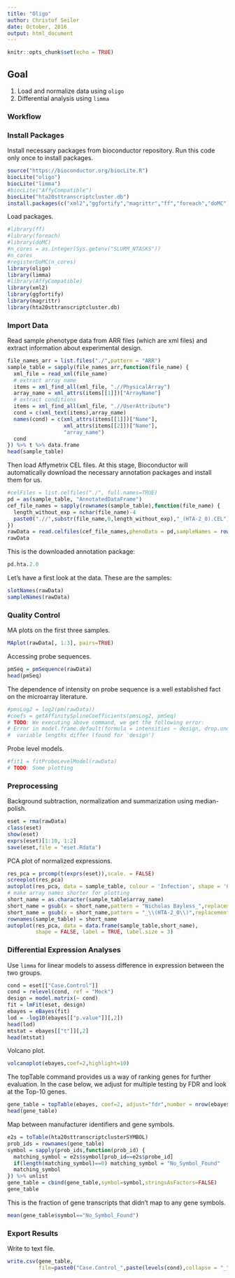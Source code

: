 ```yaml
---
title: "Oligo"
author: Christof Seiler
date: October, 2016
output: html_document
---
```


```r
knitr::opts_chunk$set(echo = TRUE)
```

## Goal

1. Load and normalize data using ``oligo``
2. Differential analysis using ``limma``

### Workflow

### Install Packages

Install necessary packages from bioconductor repository. Run this code only once to install packages.

```r
source("https://bioconductor.org/biocLite.R")
biocLite("oligo")
biocLite("limma")
#biocLite("AffyCompatible")
biocLite("hta20sttranscriptcluster.db")
install.packages(c("xml2","ggfortify","magrittr","ff","foreach","doMC"))
```

Load packages.

```r
#library(ff)
#library(foreach)
#library(doMC)
#n_cores = as.integer(Sys.getenv("SLURM_NTASKS"))
#n_cores
#registerDoMC(n_cores)
library(oligo)
library(limma)
#library(AffyCompatible)
library(xml2)
library(ggfortify)
library(magrittr)
library(hta20sttranscriptcluster.db)
```

### Import Data

Read sample phenotype data from ARR files (which are xml files) and extract information about experimental design. 

```r
file_names_arr = list.files("./",pattern = "ARR")
sample_table = sapply(file_names_arr,function(file_name) {
  xml_file = read_xml(file_name)
  # extract array name
  items = xml_find_all(xml_file, ".//PhysicalArray")
  array_name = xml_attrs(items[[1]])["ArrayName"]
  # extract conditions
  items = xml_find_all(xml_file, ".//UserAttribute")
  cond = c(xml_text(items),array_name)
  names(cond) = c(xml_attrs(items[[1]])["Name"],
                  xml_attrs(items[[2]])["Name"],
                  "array_name")
  cond
}) %>% t %>% data.frame
head(sample_table)
```

Then load Affymetrix CEL files. At this stage, Bioconductor will automatically download the necessary annotation packages and install them for us. 

```r
#celFiles = list.celfiles("./", full.names=TRUE)
pd = as(sample_table, "AnnotatedDataFrame")
cef_file_names = sapply(rownames(sample_table),function(file_name) {
  length_without_exp = nchar(file_name)-4
  paste0(".//",substr(file_name,0,length_without_exp),"_(HTA-2_0).CEL")
})
rawData = read.celfiles(cef_file_names,phenoData = pd,sampleNames = rownames(sample_table))
rawData
```

This is the downloaded annotation package:

```r
pd.hta.2.0
```

Let's have a first look at the data. These are the samples:

```r
slotNames(rawData)
sampleNames(rawData)
```

### Quality Control

MA plots on the first three samples.

```r
MAplot(rawData[, 1:3], pairs=TRUE)
```

Accessing probe sequences.

```r
pmSeq = pmSequence(rawData)
head(pmSeq)
```

The dependence of intensity on probe sequence is a well established fact on the microarray literature.

```r
#pmsLog2 = log2(pm(rawData))
#coefs = getAffinitySplineCoefficients(pmsLog2, pmSeq)
# TODO: We executing above command, we get the following error:
# Error in model.frame.default(formula = intensities ~ design, drop.unused.levels = TRUE) : 
#  variable lengths differ (found for 'design')
```

Probe level models.

```r
#fit1 = fitProbeLevelModel(rawData)
# TODO: Some plotting
```

### Preprocessing

Background subtraction, normalization and summarization using median-polish.

```r
eset = rma(rawData)
class(eset)
show(eset)
exprs(eset)[1:10, 1:2]
save(eset,file = "eset.Rdata")
```

PCA plot of normalized expressions.

```r
res_pca = prcomp(t(exprs(eset)),scale. = FALSE)
screeplot(res_pca)
autoplot(res_pca, data = sample_table, colour = 'Infection', shape = 'Case.Control', size = 3)
# make array names shorter for plotting
short_name = as.character(sample_table$array_name)
short_name = gsub(x = short_name,pattern = "Nicholas Bayless_",replacement = "")
short_name = gsub(x = short_name,pattern = "_\\(HTA-2_0\\)",replacement = "")
rownames(sample_table) = short_name
autoplot(res_pca, data = data.frame(sample_table,short_name), 
         shape = FALSE, label = TRUE, label.size = 3)
```

### Differential Expression Analyses

Use ``limma`` for linear models to assess difference in expression between the two groups.

```r
cond = eset[["Case.Control"]]
cond = relevel(cond, ref = "Mock")
design = model.matrix(~ cond)
fit = lmFit(eset, design)
ebayes = eBayes(fit)
lod = -log10(ebayes[["p.value"]][,2])
head(lod)
mtstat = ebayes[["t"]][,2]
head(mtstat)
```

Volcano plot.

```r
volcanoplot(ebayes,coef=2,highlight=10)
```

The topTable command provides us a way of ranking genes for further evaluation. In the case below, we adjust for multiple testing by FDR and look at the Top-10 genes. 

```r
gene_table = topTable(ebayes, coef=2, adjust="fdr",number = nrow(ebayes))
head(gene_table)
```

Map between manufacturer identifiers and gene symbols.

```r
e2s = toTable(hta20sttranscriptclusterSYMBOL)
prob_ids = rownames(gene_table)
symbol = sapply(prob_ids,function(prob_id) {
  matching_symbol = e2s$symbol[prob_id==e2s$probe_id]
  if(length(matching_symbol)==0) matching_symbol = "No_Symbol_Found"
  matching_symbol
}) %>% unlist
gene_table = cbind(gene_table,symbol=symbol,stringsAsFactors=FALSE)
gene_table
```

This is the fraction of gene transcripts that didn't map to any gene symbols.

```r
mean(gene_table$symbol=="No_Symbol_Found")
```

### Export Results

Write to text file.

```r
write.csv(gene_table,
          file=paste0("Case.Control_",paste(levels(cond),collapse = "_"),"_results.csv"))
```
